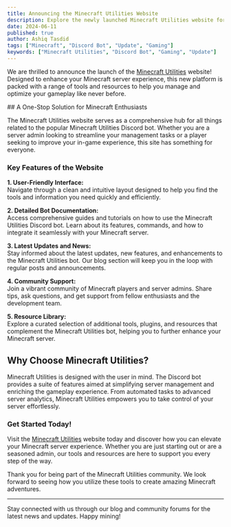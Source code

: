 ```yaml
---
title: Announcing the Minecraft Utilities Website
description: Explore the newly launched Minecraft Utilities website for all your Minecraft server management and enhancement needs.
date: 2024-06-11
published: true
author: Ashiq Tasdid
tags: ["Minecraft", "Discord Bot", "Update", "Gaming"]
keywords: ["Minecraft Utilities", "Discord Bot", "Gaming", "Update"]
---
```




We are thrilled to announce the launch of the [Minecraft Utilities](https://minecraftutilities.github.io) website! Designed to enhance your Minecraft server experience, this new platform is packed with a range of tools and resources to help you manage and optimize your gameplay like never before.

<div className="text-black dark:text-white">
## A One-Stop Solution for Minecraft Enthusiasts
</div>  

The Minecraft Utilities website serves as a comprehensive hub for all things related to the popular Minecraft Utilities Discord bot. Whether you are a server admin looking to streamline your management tasks or a player seeking to improve your in-game experience, this site has something for everyone.

### Key Features of the Website

**1. User-Friendly Interface:**  
Navigate through a clean and intuitive layout designed to help you find the tools and information you need quickly and efficiently.

**2. Detailed Bot Documentation:**  
Access comprehensive guides and tutorials on how to use the Minecraft Utilities Discord bot. Learn about its features, commands, and how to integrate it seamlessly with your Minecraft server.

**3. Latest Updates and News:**  
Stay informed about the latest updates, new features, and enhancements to the Minecraft Utilities bot. Our blog section will keep you in the loop with regular posts and announcements.

**4. Community Support:**  
Join a vibrant community of Minecraft players and server admins. Share tips, ask questions, and get support from fellow enthusiasts and the development team.

**5. Resource Library:**  
Explore a curated selection of additional tools, plugins, and resources that complement the Minecraft Utilities bot, helping you to further enhance your Minecraft server.

## Why Choose Minecraft Utilities?

Minecraft Utilities is designed with the user in mind. The Discord bot provides a suite of features aimed at simplifying server management and enriching the gameplay experience. From automated tasks to advanced server analytics, Minecraft Utilities empowers you to take control of your server effortlessly.

### Get Started Today!

Visit the [Minecraft Utilities](https://minecraftutilities.github.io) website today and discover how you can elevate your Minecraft server experience. Whether you are just starting out or are a seasoned admin, our tools and resources are here to support you every step of the way.

Thank you for being part of the Minecraft Utilities community. We look forward to seeing how you utilize these tools to create amazing Minecraft adventures.

---

Stay connected with us through our blog and community forums for the latest news and updates. Happy mining!
